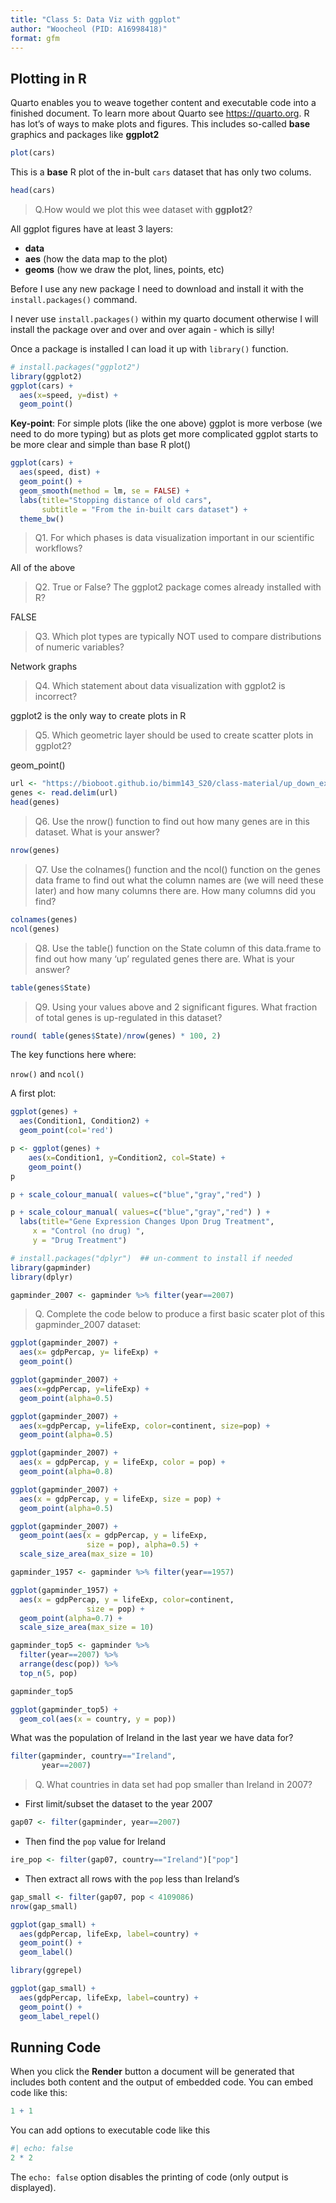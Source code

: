 ```yaml
---
title: "Class 5: Data Viz with ggplot"
author: "Woocheol (PID: A16998418)"
format: gfm
---
```


## Plotting in R

Quarto enables you to weave together content and executable code into a finished document. To learn more about Quarto see <https://quarto.org>. R has lot's of ways to make plots and figures. This includes so-called **base** graphics and packages like **ggplot2**

```r
plot(cars)
```


This is a **base** R plot of the in-bult `cars` dataset that has only two colums.

```r
head(cars)
```


> Q.How would we plot this wee dataset with **ggplot2**?

All ggplot figures have at least 3 layers:

- **data**
- **aes** (how the data map to the plot)
- **geoms** (how we draw the plot, lines, points, etc)

Before I use any new package I need to download and install it with the `install.packages()` command. 

I never use `install.packages()` within my quarto document otherwise I will install the package over and over and over again - which is silly!

Once a package is installed I can load it up with `library()` function.

```r
# install.packages("ggplot2")
library(ggplot2)
ggplot(cars) +
  aes(x=speed, y=dist) +
  geom_point()

```


**Key-point**: For simple plots (like the one above) ggplot is more verbose (we need to do more typing) but as plots get more complicated ggplot starts to be more clear and simple than base R plot()

```r
ggplot(cars) + 
  aes(speed, dist) + 
  geom_point() +
  geom_smooth(method = lm, se = FALSE) + 
  labs(title="Stopping distance of old cars",
       subtitle = "From the in-built cars dataset") +
  theme_bw()


```


> Q1. For which phases is data visualization important in our scientific workflows? 

All of the above

> Q2. True or False? The ggplot2 package comes already installed with R?

FALSE

> Q3. Which plot types are typically NOT used to compare distributions of numeric variables? 

Network graphs

> Q4. Which statement about data visualization with ggplot2 is incorrect? 

ggplot2 is the only way to create plots in R

> Q5. Which geometric layer should be used to create scatter plots in ggplot2?

geom_point()

```r
url <- "https://bioboot.github.io/bimm143_S20/class-material/up_down_expression.txt"
genes <- read.delim(url)
head(genes)
```

> Q6. Use the nrow() function to find out how many genes are in this dataset. What is your answer? 

```r
nrow(genes)
```


> Q7. Use the colnames() function and the ncol() function on the genes data frame to find out what the column names are (we will need these later) and how many columns there are. How many columns did you find?

```r
colnames(genes)
ncol(genes)
```


> Q8. Use the table() function on the State column of this data.frame to find out how many ‘up’ regulated genes there are. What is your answer?

```r
table(genes$State)
```


> Q9. Using your values above and 2 significant figures. What fraction of total genes is up-regulated in this dataset?

```r
round( table(genes$State)/nrow(genes) * 100, 2)
```

The key functions here where: 

`nrow()` and `ncol()`

A first plot: 

```r
ggplot(genes) +
  aes(Condition1, Condition2) +
  geom_point(col='red')
```

```r
p <- ggplot(genes) + 
    aes(x=Condition1, y=Condition2, col=State) +
    geom_point()
p
```

```r
p + scale_colour_manual( values=c("blue","gray","red") )
```

```r
p + scale_colour_manual( values=c("blue","gray","red") ) +
  labs(title="Gene Expression Changes Upon Drug Treatment",
     x = "Control (no drug) ",
     y = "Drug Treatment")
```
```r
# install.packages("dplyr")  ## un-comment to install if needed
library(gapminder)
library(dplyr)

gapminder_2007 <- gapminder %>% filter(year==2007)
```

> Q. Complete the code below to produce a first basic scater plot of this gapminder_2007 dataset:

```r
ggplot(gapminder_2007) +
  aes(x= gdpPercap, y= lifeExp) +
  geom_point()
```

```r
ggplot(gapminder_2007) +
  aes(x=gdpPercap, y=lifeExp) +
  geom_point(alpha=0.5)
```

```r
ggplot(gapminder_2007) +
  aes(x=gdpPercap, y=lifeExp, color=continent, size=pop) +
  geom_point(alpha=0.5)
```

```r
ggplot(gapminder_2007) + 
  aes(x = gdpPercap, y = lifeExp, color = pop) +
  geom_point(alpha=0.8)
```

```r
ggplot(gapminder_2007) + 
  aes(x = gdpPercap, y = lifeExp, size = pop) +
  geom_point(alpha=0.5)
```

```r
ggplot(gapminder_2007) + 
  geom_point(aes(x = gdpPercap, y = lifeExp,
                 size = pop), alpha=0.5) + 
  scale_size_area(max_size = 10)
```

```r
gapminder_1957 <- gapminder %>% filter(year==1957)

ggplot(gapminder_1957) + 
  aes(x = gdpPercap, y = lifeExp, color=continent,
                 size = pop) +
  geom_point(alpha=0.7) + 
  scale_size_area(max_size = 10) 
```


```r
gapminder_top5 <- gapminder %>% 
  filter(year==2007) %>% 
  arrange(desc(pop)) %>% 
  top_n(5, pop)

gapminder_top5
```

```r
ggplot(gapminder_top5) + 
  geom_col(aes(x = country, y = pop))
```


What was the population of Ireland in the last year we have data for?

```r
filter(gapminder, country=="Ireland",
       year==2007)
```

> Q. What countries in data set had pop smaller than Ireland in 2007?


- First limit/subset the dataset to the year 2007

```r
gap07 <- filter(gapminder, year==2007)
```


- Then find the `pop` value for Ireland

```r
ire_pop <- filter(gap07, country=="Ireland")["pop"]
```


- Then extract all rows with the `pop` less than Ireland's

```r
gap_small <- filter(gap07, pop < 4109086)
nrow(gap_small)
```

```r
ggplot(gap_small) + 
  aes(gdpPercap, lifeExp, label=country) +
  geom_point() +
  geom_label()
```

```r
library(ggrepel)

ggplot(gap_small) + 
  aes(gdpPercap, lifeExp, label=country) + 
  geom_point() +
  geom_label_repel()
```


## Running Code

When you click the **Render** button a document will be generated that includes both content and the output of embedded code. You can embed code like this:

```r
1 + 1
```

You can add options to executable code like this 

```r
#| echo: false
2 * 2
```

The `echo: false` option disables the printing of code (only output is displayed).
